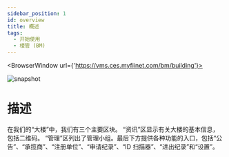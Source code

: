 ---
sidebar_position: 1
id: overview
title: 概述
tags:
  - 开始使用
  - 楼管 (BM)
---


<BrowserWindow url={'https://vms.ces.myfiinet.com/bm/building'}>

![snapshot](../../assets/bm/bm-overview-zh-hant.png)

</BrowserWindow>

# 描述

在我们的“大楼”中，我们有三个主要区块。 “资讯”区显示有关大楼的基本信息，包括二维码。 “管理”区列出了管理小组。最后下方提供各种功能的入口，包括“公告”、“承揽商”、“注册单位”、“申请纪录”、“ID 扫描器”、“进出纪录”和“设置”。
